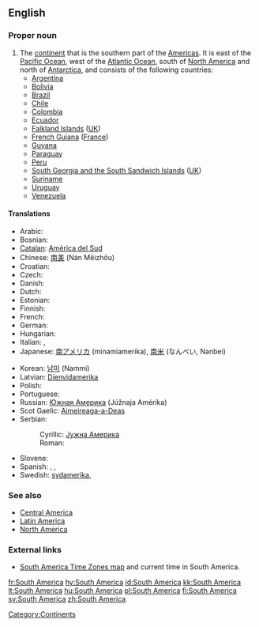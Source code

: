 {{wikipedia}}
==English==

===Proper noun===
{{en-proper noun|sg=[[South]] [[America]]}}

# The [[continent]] that is the southern part of the [[Americas]].  It is east of the [[Pacific Ocean]], west of the [[Atlantic Ocean]], south of [[North America]] and north of [[Antarctica]], and consists of the following countries:
#*[[Argentina]]
#*[[Bolivia]]
#*[[Brazil]]
#*[[Chile]]
#*[[Colombia]]
#*[[Ecuador]]
#*[[Falkland Islands]] ([[UK]])
#*[[French Guiana]] ([[France]])
#*[[Guyana]]
#*[[Paraguay]]
#*[[Peru]]
#*[[South Georgia and the South Sandwich Islands]] ([[UK]])
#*[[Suriname]]
#*[[Uruguay]]
#*[[Venezuela]]

====Translations====
{{trans-top|continent that is the southern part of the Americas}}
* Arabic: {{ARchar|[[امريكا الجنوبية]]}} {{unicode|(’ámrika l-janubíyya)}} {{f}}
* Bosnian: {{t-|bs|Južna Amerika|f}}
* [[Catalan]]: [[Amèrica del Sud]] {{f}}
* Chinese: [[南美]] (Nán Měizhōu)
* Croatian: {{t-|hr|Južna Amerika|f}}
* Czech: {{t-|cs|Jižní Amerika|f}}
* Danish: {{t|da|Sydamerika}}
* Dutch: {{t+|nl|Zuid-Amerika|n}}
* Estonian: {{t-|et|Lõuna-Ameerika}}
* Finnish: {{t+|fi|Etelä-Amerikka}}
* French: {{t+|fr|Amérique du Sud|f}}
* German: {{t+|de|Südamerika|n}}
* Hungarian: {{t|hu|Dél-Amerika}}
* Italian: {{t-|it|Sudamerica|f}}, {{t-|it|America del sud|f}}
* Japanese: [[南アメリカ]] (minamiamerika), [[南米]] (なんべい, Nanbei)
{{trans-mid}}
* Korean: [[남미]] (Nammi)
* Latvian: [[Dienvidamerika]] {{f}}
* Polish: {{t+|pl|Ameryka Południowa}}
* Portuguese: {{t+|pt|América do Sul|f}}
* Russian: [[Южная Америка]] {{f}} (Júžnaja Amérika)
* Scot Gaelic: [[Aimeireaga-a-Deas]] {{f}}
* Serbian:
*: Cyrillic: [[Јужна Америка]] {{f}}
*: Roman: {{t-|sr|Južna Amerika|f}}
* Slovene: {{t-|sl|Južna Amerika|f}}
* Spanish: {{t-|es|América del Sur|f}}, {{t-|es|Sudamérica|f}}, {{t-|es|Suramérica|f}}
* Swedish: [[sydamerika]], {{t|sv|Sydamerika|n}}
{{trans-bottom}}

===See also===
* [[Central America]]
* [[Latin America]]
* [[North America]]

===External links===
* [http://www.worldtimezone.com/time-south-america24.php South America Time Zones map] and current time in South America.

[[Category:Continents]]

[[fr:South America]]
[[hy:South America]]
[[id:South America]]
[[kk:South America]]
[[lt:South America]]
[[hu:South America]]
[[pl:South America]]
[[fi:South America]]
[[sv:South America]]
[[zh:South America]]